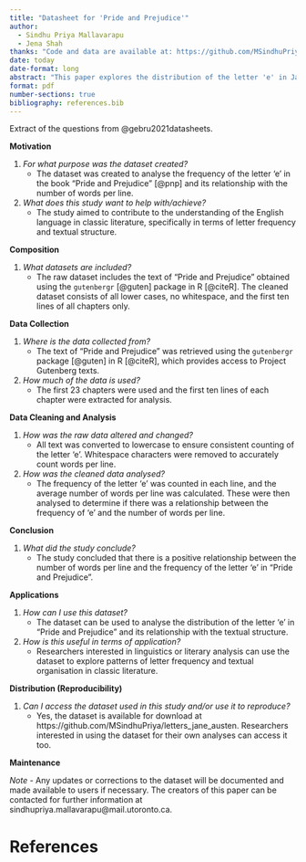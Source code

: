 ```yaml
---
title: "Datasheet for 'Pride and Prejudice'"
author: 
  - Sindhu Priya Mallavarapu
  - Jena Shah
thanks: "Code and data are available at: https://github.com/MSindhuPriya/letters_jane_austen"
date: today
date-format: long
abstract: "This paper explores the distribution of the letter 'e' in Jane Austen's Pride and Prejudice to understand if its frequency of occurrence correlates with the amount of words in the text. The methodology involves counting the occurrences of the letter 'e' in the first ten lines of each chapter gathered from the dataset obtained from Project Gutenberg. We found that the frequency of the letter “e” increases as the amount of words in the text increases. This analysis can be of interest to linguists as it can help them to identify patterns and characteristics of the English language, better understand the writing style of Jane Austen, and understand the evolution of the English language over time."
format: pdf
number-sections: true
bibliography: references.bib
---
```


Extract of the questions from @gebru2021datasheets.


**Motivation**

1. *For what purpose was the dataset created?* 
    - The dataset was created to analyse the frequency of the letter 'e' in the book "Pride and Prejudice" [@pnp] and its relationship with the number of words per line.

2. *What does this study want to help with/achieve? *
    - The study aimed to contribute to the understanding of the English language in classic literature, specifically in terms of letter frequency and textual structure.


**Composition**

1. *What datasets are included? *
	- The raw dataset includes the text of "Pride and Prejudice" obtained using the `gutenbergr` [@guten] package in R [@citeR]. The cleaned dataset consists of all lower cases, no whitespace, and the first ten lines of all chapters only.

**Data Collection**

1. *Where is the data collected from? *
	- The text of "Pride and Prejudice" was retrieved using the `gutenbergr` package [@guten] in R [@citeR], which provides access to Project Gutenberg texts.

2. *How much of the data is used? *
	- The first 23 chapters were used and the first ten lines of each chapter were extracted for analysis.


**Data Cleaning and Analysis**

1. *How was the raw data altered and changed? *
	- All text was converted to lowercase to ensure consistent counting of the letter 'e'. Whitespace characters were removed to accurately count words per line.

2. *How was the cleaned data analysed? *
	- The frequency of the letter 'e' was counted in each line, and the average number of words per line was calculated. These were then analysed to determine if there was a relationship between the frequency of 'e' and the number of words per line.
	
**Conclusion**

1. *What did the study conclude?*
	- The study concluded that there is a positive relationship between the number of words per line and the frequency of the letter 'e' in "Pride and Prejudice".

**Applications**

1. *How can I use this dataset? *
	- The dataset can be used to analyse the distribution of the letter 'e' in "Pride and Prejudice" and its relationship with the textual structure.

2. *How is this useful in terms of application? *
	- Researchers interested in linguistics or literary analysis can use the dataset to explore patterns of letter frequency and textual organisation in classic literature.

**Distribution (Reproducibility)**

1. *Can I access the dataset used in this study and/or use it to reproduce? *
	- Yes, the dataset is available for download at https://github.com/MSindhuPriya/letters_jane_austen. Researchers interested in using the dataset for their own analyses can access it too.

**Maintenance**

*Note*
	- Any updates or corrections to the dataset will be documented and made available to users if necessary. The creators of this paper can be contacted for further information at sindhupriya.mallavarapu@mail.utoronto.ca.

\newpage

# References
